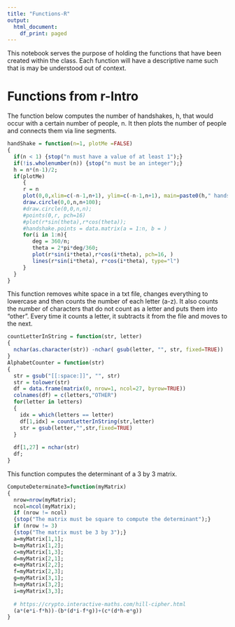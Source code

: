 ```yaml
---
title: "Functions-R"
output:
  html_document:
    df_print: paged
---
```

This notebook serves the purpose of holding the functions that have been created within the
class. Each function will have a descriptive name such that is may be understood
out of context. 

# Functions from r-Intro

The function below computes the number of handshakes, h, that would occur with
a certain number of people, n. It then plots the number of people and connects
them via line segments.
```r
handShake = function(n=1, plotMe =FALSE)
{
  if(n < 1) {stop("n must have a value of at least 1");}
  if(!is.wholenumber(n)) {stop("n must be an integer");}
  h = n*(n-1)/2;
  if(plotMe) 
     {
     r = n
     plot(0,0,xlim=c(-n-1,n+1), ylim=c(-n-1,n+1), main=paste0(h," handshakes for ",n," people"), xlab="", ylab="", xaxt="n", yaxt="n",bty="n", asp=1);
     draw.circle(0,0,n,n+100);
     #draw.circle(0,0,n,n);
     #points(0,r, pch=16)
     #plot(r*sin(theta),r*cos(theta));
     #handshake.points = data.matrix(a = 1:n, b = )
     for(i in 1:n){
        deg = 360/n;
        theta = 2*pi*deg/360;
        plot(r*sin(i*theta),r*cos(i*theta), pch=16, )
        lines(r*sin(i*theta), r*cos(i*theta), type="l")
     }
  }
}
```

This function removes white space in a txt file, changes everything to lowercase
and then counts the number of each letter (a-z). It also counts the number of 
characters that do not count as a letter and puts them into "other". Every time
it counts a letter, it subtracts it from the file and moves to the next.
```r

countLetterInString = function(str, letter)
{
  nchar(as.character(str)) -nchar( gsub(letter, "", str, fixed=TRUE))
}
AlphabetCounter = function(str)
{
  str = gsub("[[:space:]]", "", str)
  str = tolower(str)
  df = data.frame(matrix(0, nrow=1, ncol=27, byrow=TRUE))
  colnames(df) = c(letters,"OTHER")
  for(letter in letters)
  {
    idx = which(letters == letter)
    df[1,idx] = countLetterInString(str,letter)
    str = gsub(letter,"",str,fixed=TRUE)
  }
  
  df[1,27] = nchar(str)
  df;
}
```

This function computes the determinant of a 3 by 3 matrix.
```r
ComputeDeterminate3=function(myMatrix)
{
  nrow=nrow(myMatrix);
  ncol=ncol(myMatrix);
  if (nrow != ncol)
  {stop("The matrix must be square to compute the determinant");}
  if (nrow != 3)
  {stop("The matrix must be 3 by 3");}
  a=myMatrix[1,1];
  b=myMatrix[1,2];
  c=myMatrix[1,3];
  d=myMatrix[2,1];
  e=myMatrix[2,2];
  f=myMatrix[2,3];
  g=myMatrix[3,1];
  h=myMatrix[3,2];
  i=myMatrix[3,3];
  
  # https://crypto.interactive-maths.com/hill-cipher.html
  (a*(e*i-f*h))-(b*(d*i-f*g))+(c*(d*h-e*g))
}
```


